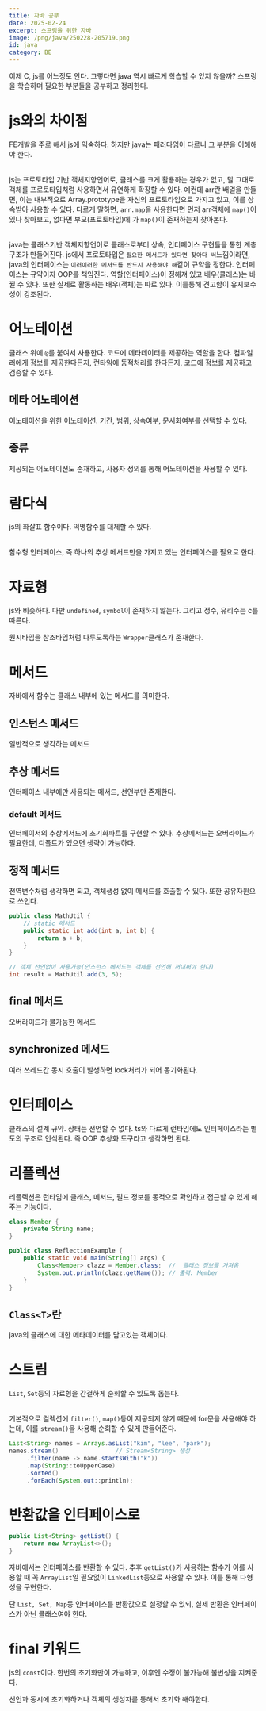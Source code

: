 ```yaml
---
title: 자바 공부
date: 2025-02-24
excerpt: 스프링을 위한 자바
image: /png/java/250228-205719.png
id: java
category: BE
---
```


이제 C, js를 어느정도 안다. 그렇다면 java 역시 빠르게 학습할 수 있지 않을까? 스프링을 학습하며 필요한 부분들을 공부하고 정리한다.

# js와의 차이점
FE개발을 주로 해서 js에 익숙하다. 하지만 java는 패러다임이 다르니 그 부분을 이해해야 한다.

<br/> js는 프로토타입 기반 객체지향언어로, 클래스를 크게 활용하는 경우가 없고, 말 그대로 객체를 프로토타입처럼 사용하면서 유연하게 확장할 수 있다.
예컨데 arr란 배열을 만들면, 이는 내부적으로 Array.prototype을 자신의 프로토타입으로 가지고 있고, 이를 상속받아 사용할 수 있다.
다르게 말하면, `arr.map`을 사용한다면 먼저 arr객체에 `map()`이 있나 찾아보고, 없다면 부모(프로토타입)에 가 `map()`이 존재하는지 찾아본다.

<br/> java는 클래스기반 객체지향언어로 클래스로부터 상속, 인터페이스 구현들을 통한 계층구조가 만들어진다.
js에서 프로토타입은 `필요한 메서드가 있다면 찾아다 써`느낌이라면, java의 인터페이스는 `이러이러한 메서드를 반드시 사용해야 해`같이 규약을 정한다.
인터페이스는 규약이자 OOP를 책임진다. 역할(인터페이스)이 정해져 있고 배우(클래스)는 바뀔 수 있다. 또한 실제로 활동하는 배우(객체)는 따로 있다.
이를통해 견고함이 유지보수성이 강조된다. 

# 어노테이션
클래스 위에 `@`를 붙여서 사용한다. 코드에 메타데이터를 제공하는 역할을 한다. 컴파일러에게 정보를 제공한다든지, 런타임에 동적처리를 한다든지, 코드에 정보를 제공하고 검증할 수 있다.

## 메타 어노테이션
어노테이션을 위한 어노테이션. 기간, 범위, 상속여부, 문서화여부를 선택할 수 있다.

## 종류
제공되는 어노테이션도 존재하고, 사용자 정의를 통해 어노테이션을 사용할 수 있다.

# 람다식
js의 화살표 함수이다. 익명함수를 대체할 수 있다.

<br/> 함수형 인터페이스, 즉 하나의 추상 메서드만을 가지고 있는 인터페이스를 필요로 한다. 

# 자료형
js와 비슷하다. 다만 `undefined`, `symbol`이 존재하지 않는다. 그리고 정수, 유리수는 c를 따른다.

원시타입을 참조타입처럼 다루도록하는 `Wrapper`클래스가 존재한다.

# 메서드
자바에서 함수는 클래스 내부에 있는 메서드를 의미한다.

## 인스턴스 메서드
일반적으로 생각하는 메서드

## 추상 메서드
인터페이스 내부에만 사용되는 메서드, 선언부만 존재한다.
### default 메서드
인터페이서의 추상메서드에 초기화파트를 구현할 수 있다. 추상메서드는 오버라이드가 필요한데, 디폴트가 있으면 생략이 가능하다. 

## 정적 메서드
전역변수처럼 생각하면 되고, 객체생성 없이 메서드를 호출할 수 있다. 또한 공유자원으로 쓰인다.
```java
public class MathUtil {
    // static 메서드
    public static int add(int a, int b) {
        return a + b;
    }
}

// 객체 선언없이 사용가능(인스턴스 메서드는 객체를 선언해 꺼내써야 한다)
int result = MathUtil.add(3, 5);
```

## final 메서드
오버라이드가 불가능한 메서드

## synchronized 메서드
여러 쓰레드간 동시 호출이 발생하면 lock처리가 되어 동기화된다. 

# 인터페이스
클래스의 설계 규약. 상태는 선언할 수 없다. ts와 다르게 런타임에도 인터페이스라는 별도의 구조로 인식된다. 즉 OOP 추상화 도구라고 생각하면 된다.

# 리플렉션
리플렉션은 런타임에 클래스, 메서드, 필드 정보를 동적으로 확인하고 접근할 수 있게 해주는 기능이다.
```java
class Member {
    private String name;
}

public class ReflectionExample {
    public static void main(String[] args) {
        Class<Member> clazz = Member.class;  //  클래스 정보를 가져옴
        System.out.println(clazz.getName()); // 출력: Member
    }
}
```
## `Class<T>`란
java의 클래스에 대한 메타데이터를 담고있는 객체이다.


# 스트림
`List`, `Set`등의 자료형을 간결하게 순회할 수 있도록 돕는다.

<br/> 기본적으로 컬렉션에 `filter()`, `map()`등이 제공되지 않기 때문에 for문을 사용해야 하는데, 이를 `stream()`을 사용해 순회할 수 있게 만들어준다.

```java
List<String> names = Arrays.asList("kim", "lee", "park");
names.stream()                // Stream<String> 생성
     .filter(name -> name.startsWith("k"))
     .map(String::toUpperCase)
     .sorted()
     .forEach(System.out::println);
```

# 반환값을 인터페이스로
```java
public List<String> getList() {
    return new ArrayList<>();
}
```
자바에서는 인터페이스를 반환할 수 있다. 추후 `getList()`가 사용하는 함수가 이를 사용할 때 꼭 `ArrayList`일 필요없이 `LinkedList`등으로 사용할 수 있다. 이를 통해 다형성을 구현한다.

단 `List, Set, Map`등 인터페이스를 반환값으로 설정할 수 있되, 실제 반환은 인터페이스가 아닌 클래스여야 한다. 

# final 키워드
js의 `const`이다. 한번의 초기화만이 가능하고, 이후엔 수정이 불가능해 불변성을 지켜준다.

선언과 동시에 초기화하거나 객체의 생성자를 통해서 초기화 해야한다.